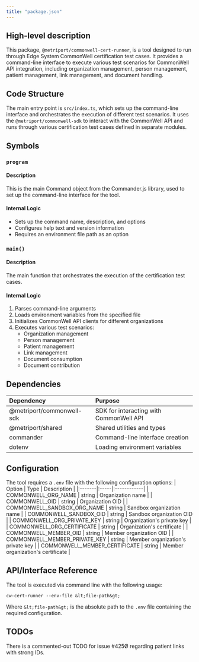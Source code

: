 ```yaml
---
title: "package.json"
---
```


## High-level description
This package, `@metriport/commonwell-cert-runner`, is a tool designed to run through Edge System CommonWell certification test cases. It provides a command-line interface to execute various test scenarios for CommonWell API integration, including organization management, person management, patient management, link management, and document handling.

## Code Structure
The main entry point is `src/index.ts`, which sets up the command-line interface and orchestrates the execution of different test scenarios. It uses the `@metriport/commonwell-sdk` to interact with the CommonWell API and runs through various certification test cases defined in separate modules.

## Symbols

### `program`
#### Description
This is the main Command object from the Commander.js library, used to set up the command-line interface for the tool.

#### Internal Logic
- Sets up the command name, description, and options
- Configures help text and version information
- Requires an environment file path as an option

### `main()`
#### Description
The main function that orchestrates the execution of the certification test cases.

#### Internal Logic
1. Parses command-line arguments
2. Loads environment variables from the specified file
3. Initializes CommonWell API clients for different organizations
4. Executes various test scenarios:
   - Organization management
   - Person management
   - Patient management
   - Link management
   - Document consumption
   - Document contribution

## Dependencies
| Dependency | Purpose |
|:-----------|:--------|
| @metriport/commonwell-sdk | SDK for interacting with CommonWell API |
| @metriport/shared | Shared utilities and types |
| commander | Command-line interface creation |
| dotenv | Loading environment variables |

## Configuration
The tool requires a `.env` file with the following configuration options:
| Option | Type | Description |
|:-------|:-----|:------------|
| COMMONWELL_ORG_NAME | string | Organization name |
| COMMONWELL_OID | string | Organization OID |
| COMMONWELL_SANDBOX_ORG_NAME | string | Sandbox organization name |
| COMMONWELL_SANDBOX_OID | string | Sandbox organization OID |
| COMMONWELL_ORG_PRIVATE_KEY | string | Organization's private key |
| COMMONWELL_ORG_CERTIFICATE | string | Organization's certificate |
| COMMONWELL_MEMBER_OID | string | Member organization OID |
| COMMONWELL_MEMBER_PRIVATE_KEY | string | Member organization's private key |
| COMMONWELL_MEMBER_CERTIFICATE | string | Member organization's certificate |

## API/Interface Reference
The tool is executed via command line with the following usage:
```
cw-cert-runner --env-file &lt;file-path&gt;
```
Where `&lt;file-path&gt;` is the absolute path to the `.env` file containing the required configuration.

## TODOs
There is a commented-out TODO for issue #425Ø regarding patient links with strong IDs.
